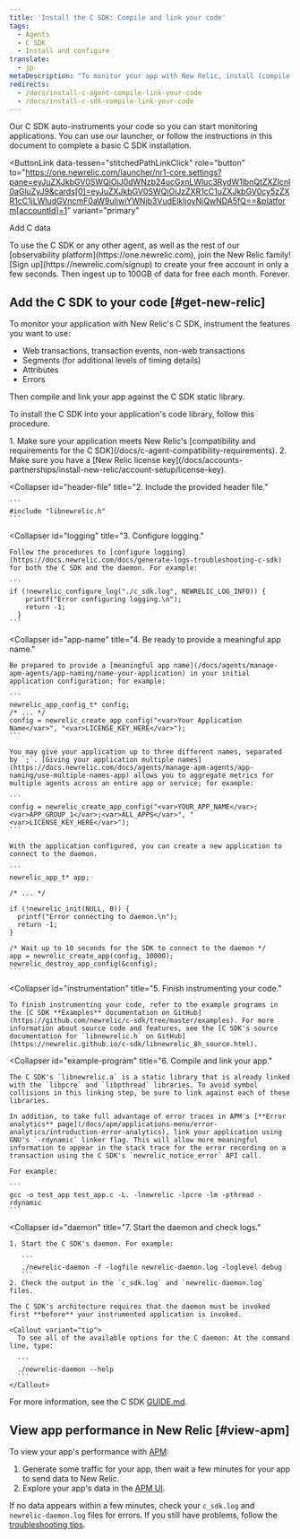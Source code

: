 ```yaml
---
title: 'Install the C SDK: Compile and link your code'
tags:
  - Agents
  - C SDK
  - Install and configure
translate:
  - jp
metaDescription: "To monitor your app with New Relic, install (compile and link) the New Relic C SDK into your app's code library."
redirects:
  - /docs/install-c-agent-compile-link-your-code
  - /docs/install-c-sdk-compile-link-your-code
---
```


Our C SDK auto-instruments your code so you can start monitoring applications. You can use our launcher, or follow the instructions in this document to complete a basic C SDK installation.

<ButtonLink
  data-tessen="stitchedPathLinkClick"
  role="button"
  to="https://one.newrelic.com/launcher/nr1-core.settings?pane=eyJuZXJkbGV0SWQiOiJ0dWNzb24ucGxnLWluc3RydW1lbnQtZXZlcnl0aGluZyJ9&cards[0]=eyJuZXJkbGV0SWQiOiJzZXR1cC1uZXJkbGV0cy5zZXR1cC1jLWludGVncmF0aW9uIiwiYWNjb3VudElkIjoyNjQwNDA5fQ==&platform[accountId]=1"
  variant="primary"
>
  Add C data
</ButtonLink>

<Callout variant="tip">
  To use the C SDK or any other agent, as well as the rest of our [observability platform](https://one.newrelic.com), join the New Relic family! [Sign up](https://newrelic.com/signup) to create your free account in only a few seconds. Then ingest up to 100GB of data for free each month. Forever.
</Callout>

## Add the C SDK to your code [#get-new-relic]

To monitor your application with New Relic's C SDK, instrument the features you want to use:

* Web transactions, transaction events, non-web transactions
* Segments (for additional levels of timing details)
* Attributes
* Errors

Then compile and link your app against the C SDK static library.

To install the C SDK into your application's code library, follow this procedure.

<CollapserGroup>
  <Collapser
    id="requirements"
    title="1. Verify requirements."
  >
    1. Make sure your application meets New Relic's [compatibility and requirements for the C SDK](/docs/c-agent-compatibility-requirements).
    2. Make sure you have a [New Relic license key](/docs/accounts-partnerships/install-new-relic/account-setup/license-key).
  </Collapser>

  <Collapser
    id="header-file"
    title="2. Include the provided header file."
  >
    ```
    #include "libnewrelic.h"
    ```
  </Collapser>

  <Collapser
    id="logging"
    title="3. Configure logging."
  >
    Follow the procedures to [configure logging](https://docs.newrelic.com/docs/generate-logs-troubleshooting-c-sdk) for both the C SDK and the daemon. For example:

    ```
    if (!newrelic_configure_log("./c_sdk.log", NEWRELIC_LOG_INFO)) {
        printf("Error configuring logging.\n");
        return -1;
      }
    ```
  </Collapser>

  <Collapser
    id="app-name"
    title="4. Be ready to provide a meaningful app name."
  >
    Be prepared to provide a [meaningful app name](/docs/agents/manage-apm-agents/app-naming/name-your-application) in your initial application configuration; for example:

    ```
    newrelic_app_config_t* config;
    /* ... */
    config = newrelic_create_app_config("<var>Your Application Name</var>", "<var>LICENSE_KEY_HERE</var>");
    ```

    You may give your application up to three different names, separated by `;`. [Giving your application multiple names](https://docs.newrelic.com/docs/agents/manage-apm-agents/app-naming/use-multiple-names-app) allows you to aggregate metrics for multiple agents across an entire app or service; for example:

    ```
    config = newrelic_create_app_config("<var>YOUR_APP_NAME</var>;<var>APP_GROUP_1</var>;<var>ALL_APPS</var>", "<var>LICENSE_KEY_HERE</var>");
    ```

    With the application configured, you can create a new application to connect to the daemon.

    ```
    newrelic_app_t* app;

    /* ... */

    if (!newrelic_init(NULL, 0)) {
      printf("Error connecting to daemon.\n");
      return -1;
    }

    /* Wait up to 10 seconds for the SDK to connect to the daemon */
    app = newrelic_create_app(config, 10000);
    newrelic_destroy_app_config(&config);
    ```
  </Collapser>

  <Collapser
    id="instrumentation"
    title="5. Finish instrumenting your code."
  >
    To finish instrumenting your code, refer to the example programs in the [C SDK **Examples** documentation on GitHub](https://github.com/newrelic/c-sdk/tree/master/examples). For more information about source code and features, see the [C SDK's source documentation for `libnewrelic.h` on GitHub](https://newrelic.github.io/c-sdk/libnewrelic_8h_source.html).
  </Collapser>

  <Collapser
    id="example-program"
    title="6. Compile and link your app."
  >
    The C SDK's `libnewrelic.a` is a static library that is already linked with the `libpcre` and `libpthread` libraries. To avoid symbol collisions in this linking step, be sure to link against each of these libraries.

    In addition, to take full advantage of error traces in APM's [**Error analytics** page](/docs/apm/applications-menu/error-analytics/introduction-error-analytics), link your application using GNU's `-rdynamic` linker flag. This will allow more meaningful information to appear in the stack trace for the error recording on a transaction using the C SDK's `newrelic_notice_error` API call.

    For example:

    ```
    gcc -o test_app test_app.c -L. -lnewrelic -lpcre -lm -pthread -rdynamic
    ```
  </Collapser>

  <Collapser
    id="daemon"
    title="7. Start the daemon and check logs."
  >
    1. Start the C SDK's daemon. For example:

       ```
       ./newrelic-daemon -f -logfile newrelic-daemon.log -loglevel debug
       ```
    2. Check the output in the `c_sdk.log` and `newrelic-daemon.log` files.

    The C SDK's architecture requires that the daemon must be invoked first **before** your instrumented application is invoked.

    <Callout variant="tip">
      To see all of the available options for the C daemon: At the command line, type:

      ```
      ./newrelic-daemon --help
      ```
    </Callout>
  </Collapser>
</CollapserGroup>

For more information, see the C SDK [GUIDE.md](https://github.com/newrelic/c-sdk/blob/master/GUIDE.md#getting-started).

## View app performance in New Relic [#view-apm]

To view your app's performance with [APM](/docs/apm/new-relic-apm/getting-started/introduction-new-relic-apm):

1. Generate some traffic for your app, then wait a few minutes for your app to send data to New Relic.
2. Explore your app's data in the [APM UI](/docs/apm/applications-menu/monitoring/apm-overview-page).

If no data appears within a few minutes, check your `c_sdk.log` and `newrelic-daemon.log` files for errors. If you still have problems, follow the [troubleshooting tips](/docs/no-data-appears-c).
